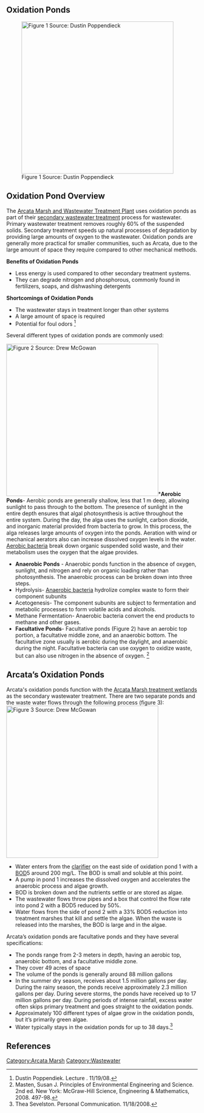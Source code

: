 {{TOCright}}

== Oxidation Ponds ==
[[Image:oponds.jpg|thumb|left|400px|Figure 1 Source: Dustin Poppendieck]]

== Oxidation Pond Overview ==
<p>The [[Arcata marsh|Arcata Marsh and Wastewater Treatment Plant]] uses oxidation ponds as part of their [[secondary wastewater treatment]] process for wastewater.  Primary wastewater treatment removes roughly 60% of the suspended solids.  Secondary treatment speeds up natural processes of degradation by providing large amounts of oxygen to the wastewater.  Oxidation ponds are generally more practical for smaller communities, such as Arcata, due to the large amount of space they require compared to other mechanical methods.</p><p>'''Benefits of Oxidation Ponds'''
*Less energy is used compared to other secondary treatment systems.
*They can degrade nitrogen and phosphorous, commonly found in fertilizers, soaps, and dishwashing detergents
'''Shortcomings of Oxidation Ponds'''
*The wastewater stays in treatment longer than other systems
*A large amount of space is required
*Potential for foul odors <ref name="Dustin Poppendiek"> Dustin Poppendiek. Lecture .  11/19/08.</ref>
 
Several different types of oxidation ponds are commonly used:</p>
[[Image:Drewfigure2.jpg|thumb|right|400px|Figure 2 Source: Drew McGowan]]*'''Aerobic Ponds'''- Aerobic ponds are generally shallow, less that 1 m deep, allowing sunlight to pass through to the bottom.  The presence of sunlight in the entire depth ensures that algal photosynthesis is active throughout the entire system.  During the day, the alga uses the sunlight, carbon dioxide, and inorganic material provided from bacteria to grow.  In this process, the alga releases large amounts of oxygen into the ponds.  Aeration with wind or mechanical aerators also can increase dissolved oxygen levels in the water.  [[Aerobic bacteria]] break down organic suspended solid waste, and their metabolism uses the oxygen that the algae provides.
*'''Anaerobic Ponds''' - Anaerobic ponds function in the absence of oxygen, sunlight, and nitrogen and rely on organic loading rather than photosynthesis.  The anaerobic process can be broken down into three steps.
* Hydrolysis- [[Anaerobic bacteria]] hydrolize complex waste to form their component subunits
* Acetogenesis- The component subunits are subject to fermentation and metabolic processes to form volatile acids and alcohols.
* Methane Fermentation- Anaerobic bacteria convert the end products to methane and other gases.
*'''Facultative Ponds'''- Facultative ponds (Figure 2) have an aerobic top portion, a facultative middle zone, and an anaerobic bottom.  The facultative zone usually is aerobic during the daylight, and anaerobic during the night.  Facultative bacteria can use oxygen to oxidize waste, but can also use nitrogen in the absence of oxygen. <ref name="Textbook">Masten, Susan J. Principles of Environmental Engineering and Science. 2nd ed. New York: McGraw-Hill Science, Engineering & Mathematics, 2008. 497-98. </ref>

== Arcata’s Oxidation Ponds ==
Arcata's oxidation ponds function with the [[Arcata Marsh treatment wetlands]] as the secondary wastewater treatment.  There are two separate ponds and the waste water flows through the following process (figure 3):
[[Image:Drewmarsh1.jpg|thumb|left|400px|Figure 3 Source: Drew McGowan]]
*Water enters from the [[clarifier]] on the east side of oxidation pond 1 with a [[BOD]]5 around 200 mg/L.  The BOD is small and soluble at this point.
*A pump in pond 1 increases the dissolved oxygen and accelerates the anaerobic process and algae growth.
*BOD is broken down and the nutrients settle or are stored as algae.
*The wastewater flows throw pipes and a box that control the flow rate into pond 2 with a BOD5 reduced by 50%.
*Water flows from the side of pond 2 with a 33% BOD5 reduction into treatment marshes that kill and settle the algae.  When the waste is released into the marshes, the BOD is large and in the algae.


Arcata’s oxidation ponds are facultative ponds and they have several specifications:
*The ponds range from 2-3 meters in depth, having an aerobic top, anaerobic bottom, and a facultative middle zone.
*They cover 49 acres of space
*The volume of the ponds is generally around 88 million gallons
*In the summer dry season, receives about 1.5 million gallons per day.  During the rainy season, the ponds receive approximately 2.3 million gallons per day.  During severe storms, the ponds have received up to 17 million gallons per day.  During periods of intense rainfall, excess water often skips primary treatment and goes straight to the oxidation ponds.
* Approximately 100 different types of algae grow in the oxidation ponds, but it’s primarily green algae.
*Water typically stays in the oxidation ponds for up to 38 days.<ref name="Thea Sevelston">Thea Sevelston. Personal Communication.  11/18/2008.</ref>

== References ==
<references/>

[[Category:Arcata Marsh]]
[[Category:Wastewater]]